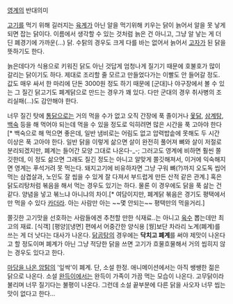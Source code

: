 [[영계]]의 반대의미

[[고기]]를 먹기 위해 길러지는 [[육계]]가 아닌 알을 먹기위해 키우는 닭이 늙어서 알을 못 낳게 되면 잡는 닭이다. 이름에서 생각할 수 있는 것처럼 늙은 건 아니고, 그냥 알 낳는 게 더딘 폐경기에 가까운(...) 닭. 수탉의 경우도 크게 다를 바는 없어서 늙어서 [[고자]]가 된 닭을 뜻하기도 한다.

늙은데다가 식용으로 키워진 닭도 아닌 것답게 엄청나게 질기기 때문에 호불호가 많이 갈리는 닭이기도 하다. 제대로 조리할 줄 모르고 만들었다가는 이빨도 안 들어갈 정도. 값도 매우 싸서 한 마리에 단돈 3000원 정도 하기 때문에 [군대]나 야구장에서 볼 수 있는 그 질긴 닭고기도 폐계닭으로 만드는 경우가 꽤 있다. 다만 군대의 경우 취사병의 조리실패(...)도 감안해야 한다.

너무 질긴 탓에 [[통닭]]으로는 거의 먹을 수가 없고 오직 간장에 푹 졸이거나 [[옻닭]], [[삼계탕]], [[백숙]] 등을 해 먹어야 되는데 먹을 수 있을 정도로 익히려면 많은 시간을 푹 고아야 한다[* 백숙으로 해 먹으면 좋은데, 일반 냄비로는 어림도 없고 압력밥솥에 못해도 두 시간 이상은 푹 고아야 한다. 일반 닭을 이렇게 삶으면 살이 완전히 풀어져 뼈와 살이 저절로 분리되겠지만, 폐계는 들어간 모양 그대로 나온다-_-; 그러고도 영계에 비하면 훨씬 쫄깃한데, 이 정도 삶으면 그래도 질긴 정도는 아니고 알맞게 쫄깃해져서, 이거에 익숙해지면 영계는 푸석거려 못 먹는다. 돼지고기에 비유하자면 그냥 구워 뼈(?)까지 오도독 씹어먹는 삼겹살과, 노인도 잘 씹을 수 있게 잘 다져서 부드럽게 만든 산적 같은 관계.] 혹은 닭도리탕처럼 볶음을 해서 먹는 경우도 있기는 하다. 물론 이 경우에도 닭을 푹 삶는 건 같다. 양념을 넣고 볶느냐 아니냐의 차이.[* 여담이지만, 폐계닭 볶음은 경기도 평택에서만 먹을 수 있다 [[카더라]]. 아는 사람만 아는 ~~몇 안되는~~ 평택만의 먹을거리.]

쫄깃한 고기맛을 선호하는 사람들에겐 추천할 만한 식재료..는 아니고 [[육수]] 뽑는데만 최고의 재료. [식객] [평양][냉면] 편에서 어중간한 양식용 [꿩]보단 차라리 노계(폐계)를 쓰는 게 더 낫다는 대사가 나온다. [[닭곰탕]]의 경우에는 '''닥치고 폐계'''를 써야 제맛이 나온다고 할 정도이며 폐계가 아닌 그냥 적당한 닭을 쓰면 고기가 흐물흐물해서 거의 씹히지 않는 경우도 있다고 한다.

[[마당을 나온 암탉]]의 '잎싹'이 폐계. 단, 소설 한정. 애니메이션에서는 아직 쌩쌩한 젊은 닭으로 나온다.
소설 [[완득이]]에서는 완득이 가족이 가끔 먹는 모습이 나온다. 고무닭이라 불리며 너무 질기다는 불평이 나온다. 그런데 소설 끝부분에 다른 닭을 사오자 너무 씹는 맛이 없다고 한다...
